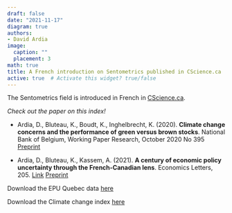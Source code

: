 ```yaml
---
draft: false
date: "2021-11-17"
diagram: true
authors: 
- David Ardia
image:
  caption: ""
  placement: 3
math: true
title: A French introduction on Sentometrics published in CScience.ca
active: true  # Activate this widget? true/false
---
```


The Sentometrics field is introduced in French in [CScience.ca](https://www.cscience.ca/2021/11/16/quand-lia-ausculte-les-emotions-contemporaines/).

_Check out the paper on this index!_

- Ardia, D., Bluteau, K., Boudt, K., Inghelbrecht, K. (2020). **Climate change concerns and the performance of green versus brown stocks**. National Bank of Belgium, Working Paper Research, October 2020 No 395 [Preprint](https://doi.org/10.2139/ssrn.3717722)

- Ardia, D., Bluteau, K., Kassem, A. (2021). **A century of economic policy uncertainty through the French-Canadian lens**. Economics Letters, 205. [Link](https://doi.org/10.1016/j.econlet.2021.109938) [Preprint](https://doi.org/10.2139/ssrn.3773702)

Download the EPU Quebec data [here](https://sentometrics-research.com/download/epu-quebec/)

Download the Climate change index [here](https://sentometrics-research.com/download/mccc/)
